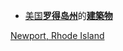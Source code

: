 {{commonscat|Buildings and structures in Newport County, Rhode Island}}
*[[美国|美国]]'''[[罗得岛州|罗得岛州]]'''的'''[[建築物|建築物]]'''

[[Category:美國各州建築物|Newport, Rhode Island]]